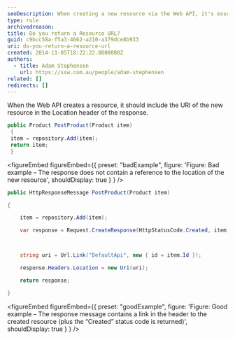 ```yaml
---
seoDescription: When creating a new resource via the Web API, it's essential to include the URI of the new resource in the Location header of the response.
type: rule
archivedreason:
title: Do you return a Resource URL?
guid: c9bcc58a-f5a3-4662-a210-a379dce8b933
uri: do-you-return-a-resource-url
created: 2014-11-05T18:22:22.0000000Z
authors:
  - title: Adam Stephensen
    url: https://ssw.com.au/people/adam-stephensen
related: []
redirects: []
---
```


When the Web API creates a resource, it should include the URI of the new resource in the Location header of the response.
```cs
public Product PostProduct(Product item)
 {
 item = repository.Add(item);
 return item;
 }
```

<figureEmbed figureEmbed={{
  preset: "badExample",
  figure: 'Figure: Bad example – The response does not contain a reference to the location of the new resource',
  shouldDisplay: true
} } />


```cs
public HttpResponseMessage PostProduct(Product item)

{

    item = repository.Add(item);

    var response = Request.CreateResponse(HttpStatusCode.Created, item);



    string uri = Url.Link("DefaultApi", new { id = item.Id });

    response.Headers.Location = new Uri(uri);

    return response;

}
```

<figureEmbed figureEmbed={{
  preset: "goodExample",
  figure: 'Figure: Good example – The response message contains a link in the header to the created resource (plus the “Created” status code is returned)',
  shouldDisplay: true
} } />

